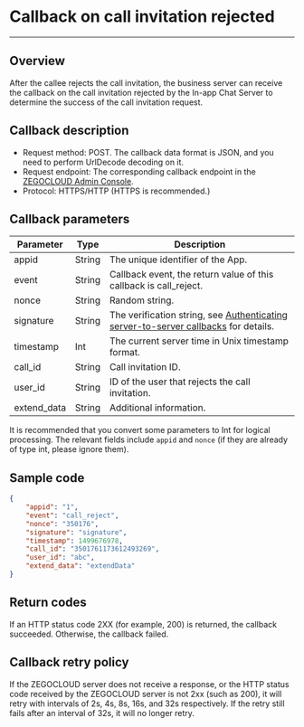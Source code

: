 
# Callback on call invitation rejected

- - -

## Overview

After the callee rejects the call invitation, the business server can receive the callback on the call invitation rejected by the In-app Chat Server to determine the success of the call invitation request.

## Callback description

- Request method: POST.
  <Note title="Note">
  The callback data format is JSON, and you need to perform UrlDecode decoding on it.
  </Note>
- Request endpoint: The corresponding callback endpoint in the [ZEGOCLOUD Admin Console](https://console.zegocloud.com). 
- Protocol: HTTPS/HTTP (HTTPS is recommended.)

## Callback parameters

| Parameter | Type | Description |
| -- | -- | -- |
| appid | String | The unique identifier of the App.|
| event | String | Callback event, the return value of this callback is call_reject. |
| nonce | String | Random string. |
| signature | String | The verification string, see [Authenticating server-to-server callbacks](./Authenticating%20server-to-server%20callbacks.mdx) for details.|
| timestamp | Int | The current server time in Unix timestamp format. |
| call_id | String | Call invitation ID. |
| user_id | String | ID of the user that rejects the call invitation. |
| extend_data | String | Additional information. |

<Note title="Note">

It is recommended that you convert some parameters to Int for logical processing. The relevant fields include `appid` and `nonce` (if they are already of type int, please ignore them).
</Note>

## Sample code

```json
{
    "appid": "1",
    "event": "call_reject",
    "nonce": "350176",
    "signature": "signature",
    "timestamp": 1499676978,
    "call_id": "3501761173612493269",
    "user_id": "abc",
    "extend_data": "extendData"
}
```

## Return codes

If an HTTP status code 2XX (for example, 200) is returned, the callback succeeded. Otherwise, the callback failed.

## Callback retry policy

If the ZEGOCLOUD server does not receive a response, or the HTTP status code received by the ZEGOCLOUD server is not 2xx (such as 200), it will retry with intervals of 2s, 4s, 8s, 16s, and 32s respectively. If the retry still fails after an interval of 32s, it will no longer retry.